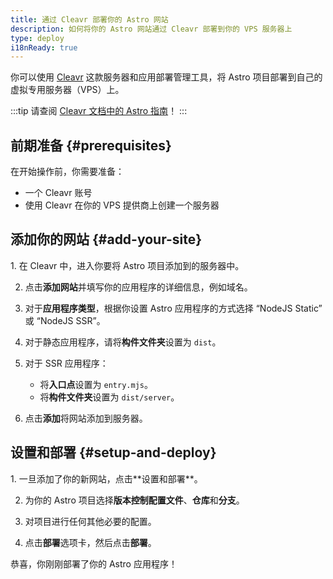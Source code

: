 ```yaml
---
title: 通过 Cleavr 部署你的 Astro 网站
description: 如何将你的 Astro 网站通过 Cleavr 部署到你的 VPS 服务器上
type: deploy
i18nReady: true
---
```


你可以使用 [Cleavr](https://cleavr.io/) 这款服务器和应用部署管理工具，将 Astro 项目部署到自己的虚拟专用服务器（VPS）上。

:::tip
请查阅 [Cleavr 文档中的 Astro 指南](https://docs.cleavr.io/guides/astro)！
:::

## 前期准备 \{#prerequisites\}

在开始操作前，你需要准备：
-  一个 Cleavr 账号
-  使用 Cleavr 在你的 VPS 提供商上创建一个服务器

## 添加你的网站 \{#add-your-site\}

<Steps>
1. 在 Cleavr 中，进入你要将 Astro 项目添加到的服务器中。

2. 点击**添加网站**并填写你的应用程序的详细信息，例如域名。

3. 对于**应用程序类型**，根据你设置 Astro 应用程序的方式选择 “NodeJS Static” 或 “NodeJS SSR”。

4. 对于静态应用程序，请将**构件文件夹**设置为 `dist`。

5. 对于 SSR 应用程序：
   - 将**入口点**设置为 `entry.mjs`。
   - 将**构件文件夹**设置为 `dist/server`。

6. 点击**添加**将网站添加到服务器。
</Steps>

## 设置和部署 \{#setup-and-deploy\}

<Steps>
1. 一旦添加了你的新网站，点击**设置和部署**。

2. 为你的 Astro 项目选择**版本控制配置文件**、**仓库**和**分支**。

3. 对项目进行任何其他必要的配置。

4. 点击**部署**选项卡，然后点击**部署**。
</Steps>

恭喜，你刚刚部署了你的 Astro 应用程序！